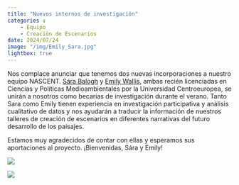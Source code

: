 ```yaml
---
title: "Nuevos internos de investigación"
categories : 
    - Equipo
    - Creación de Escenarios
date: 2024/07/24
image: "/img/Emily_Sara.jpg"
lightbox: true
---
```


Nos complace anunciar que tenemos dos nuevas incorporaciones a nuestro equipo NASCENT. [Sára Balogh](../about/ETHZ/Sara.qmd) y [Emily Wallis](../about/ETHZ/Emily.qmd), ambas recién licenciadas en Ciencias y Políticas Medioambientales por la Universidad Centroeuropea, se unirán a nosotros como becarias de investigación durante el verano. Tanto Sara como Emily tienen experiencia en investigación participativa y análisis cualitativo de datos y nos ayudarán a traducir la información de nuestros talleres de creación de escenarios en diferentes narrativas del futuro desarrollo de los paisajes.  

Estamos muy agradecidos de contar con ellas y esperamos sus aportaciones al proyecto. ¡Bienvenidas, Sára y Emily!

::: {layout-ncol=2}
![](../img/Sara.jpg){group="my-gallery"}

![](../img/Emily.jpg){group="my-gallery"}
:::






